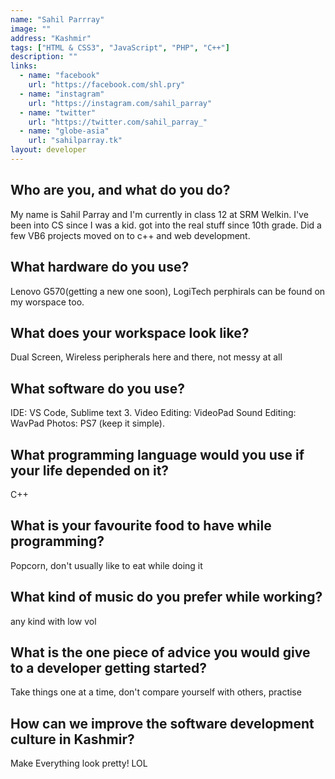 ```yaml
---
name: "Sahil Parrray"
image: ""
address: "Kashmir"
tags: ["HTML & CSS3", "JavaScript", "PHP", "C++"]
description: ""
links:
  - name: "facebook"
    url: "https://facebook.com/shl.pry"
  - name: "instagram"
    url: "https://instagram.com/sahil_parray"
  - name: "twitter"
    url: "https://twitter.com/sahil_parray_"
  - name: "globe-asia"
    url: "sahilparray.tk"
layout: developer
---
```


## Who are you, and what do you do?

My name is Sahil Parray and I'm currently in class 12 at SRM Welkin. I've been into CS since I was a kid. got into the real stuff since 10th grade. Did a few VB6 projects moved on to c++ and web development.

## What hardware do you use?

Lenovo G570(getting a new one soon), LogiTech perphirals can be found on my worspace too.

## What does your workspace look like?

Dual Screen, Wireless peripherals here and there, not messy at all

## What software do you use?

IDE: VS Code, Sublime text 3.
Video Editing: VideoPad
Sound Editing: WavPad
Photos: PS7 (keep it simple).

## What programming language would you use if your life depended on it?

C++

## What is your favourite food to have while programming?

Popcorn, don't usually like to eat while doing it

## What kind of music do you prefer while working?

any kind with low vol

## What is the one piece of advice you would give to a developer getting started?

Take things one at a time, don't compare yourself with others, practise

## How can we improve the software development culture in Kashmir?

Make Everything look pretty! LOL

